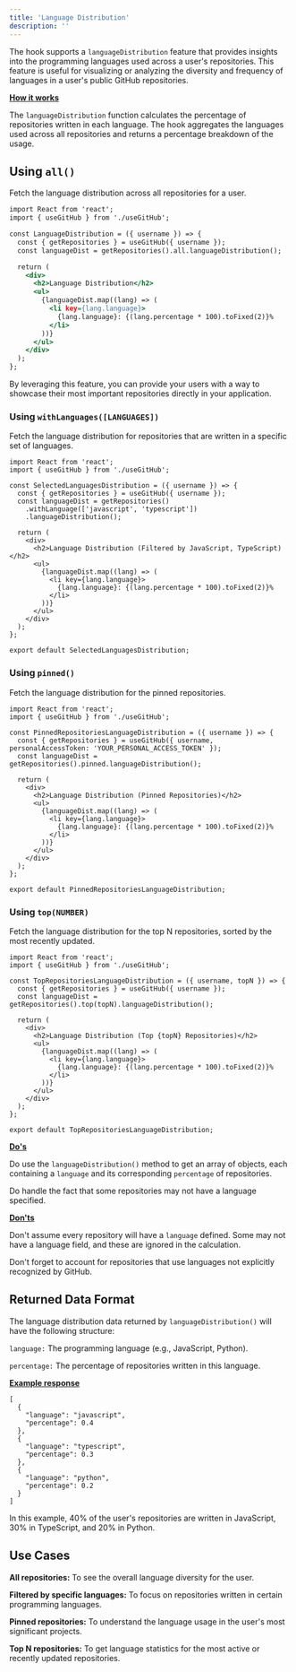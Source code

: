 ```yaml
---
title: 'Language Distribution'
description: ''
---
```


The hook supports a ```languageDistribution``` feature that provides insights into the programming languages used across a user's repositories. This feature is useful for visualizing or analyzing the diversity and frequency of languages in a user's public GitHub repositories.

**<ins>How it works</ins>**

The ```languageDistribution``` function calculates the percentage of repositories written in each language. The hook aggregates the languages used across all repositories and returns a percentage breakdown of the usage.

## Using ```all()```

Fetch the language distribution across all repositories for a user.

```htm
import React from 'react';
import { useGitHub } from './useGitHub';

const LanguageDistribution = ({ username }) => {
  const { getRepositories } = useGitHub({ username });
  const languageDist = getRepositories().all.languageDistribution();

  return (
    <div>
      <h2>Language Distribution</h2>
      <ul>
        {languageDist.map((lang) => (
          <li key={lang.language}>
            {lang.language}: {(lang.percentage * 100).toFixed(2)}%
          </li>
        ))}
      </ul>
    </div>
  );
};
```

By leveraging this feature, you can provide your users with a way to showcase their most important repositories directly in your application.


### Using ```withLanguages([LANGUAGES])```

Fetch the language distribution for repositories that are written in a specific set of languages.

```
import React from 'react';
import { useGitHub } from './useGitHub';

const SelectedLanguagesDistribution = ({ username }) => {
  const { getRepositories } = useGitHub({ username });
  const languageDist = getRepositories()
    .withLanguage(['javascript', 'typescript'])
    .languageDistribution();

  return (
    <div>
      <h2>Language Distribution (Filtered by JavaScript, TypeScript)</h2>
      <ul>
        {languageDist.map((lang) => (
          <li key={lang.language}>
            {lang.language}: {(lang.percentage * 100).toFixed(2)}%
          </li>
        ))}
      </ul>
    </div>
  );
};

export default SelectedLanguagesDistribution;
```

### Using ```pinned()```

Fetch the language distribution for the pinned repositories.

```
import React from 'react';
import { useGitHub } from './useGitHub';

const PinnedRepositoriesLanguageDistribution = ({ username }) => {
  const { getRepositories } = useGitHub({ username, personalAccessToken: 'YOUR_PERSONAL_ACCESS_TOKEN' });
  const languageDist = getRepositories().pinned.languageDistribution();

  return (
    <div>
      <h2>Language Distribution (Pinned Repositories)</h2>
      <ul>
        {languageDist.map((lang) => (
          <li key={lang.language}>
            {lang.language}: {(lang.percentage * 100).toFixed(2)}%
          </li>
        ))}
      </ul>
    </div>
  );
};

export default PinnedRepositoriesLanguageDistribution;
```

### Using ```top(NUMBER)```

Fetch the language distribution for the top N repositories, sorted by the most recently updated.

```
import React from 'react';
import { useGitHub } from './useGitHub';

const TopRepositoriesLanguageDistribution = ({ username, topN }) => {
  const { getRepositories } = useGitHub({ username });
  const languageDist = getRepositories().top(topN).languageDistribution();

  return (
    <div>
      <h2>Language Distribution (Top {topN} Repositories)</h2>
      <ul>
        {languageDist.map((lang) => (
          <li key={lang.language}>
            {lang.language}: {(lang.percentage * 100).toFixed(2)}%
          </li>
        ))}
      </ul>
    </div>
  );
};

export default TopRepositoriesLanguageDistribution;
```

**<ins>Do's</ins>**

Do use the ```languageDistribution()``` method to get an array of objects, each containing a ```language``` and its corresponding ```percentage``` of repositories.

Do handle the fact that some repositories may not have a language specified.

**<ins>Don'ts</ins>**

Don't assume every repository will have a ```language``` defined. Some may not have a language field, and these are ignored in the calculation.

Don't forget to account for repositories that use languages not explicitly recognized by GitHub.

## Returned Data Format

The language distribution data returned by ```languageDistribution()``` will have the following structure:

```language:``` The programming language (e.g., JavaScript, Python).

```percentage:``` The percentage of repositories written in this language.


**<ins>Example response</ins>**

```
[
  {
    "language": "javascript",
    "percentage": 0.4
  },
  {
    "language": "typescript",
    "percentage": 0.3
  },
  {
    "language": "python",
    "percentage": 0.2
  }
]
```

In this example, 40% of the user's repositories are written in JavaScript, 30% in TypeScript, and 20% in Python.

## Use Cases

**All repositories:** To see the overall language diversity for the user.

**Filtered by specific languages:** To focus on repositories written in certain programming languages.

**Pinned repositories:** To understand the language usage in the user's most significant projects.

**Top N repositories:** To get language statistics for the most active or recently updated repositories.